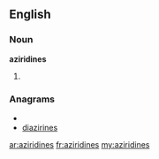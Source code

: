 ==English==

===Noun===
'''aziridines'''

# {{plural of|[[aziridine]]}}

===Anagrams===
* {{alphagram|adeiiinrsz}}
* [[diazirines#English|diazirines]]

[[ar:aziridines]]
[[fr:aziridines]]
[[my:aziridines]]